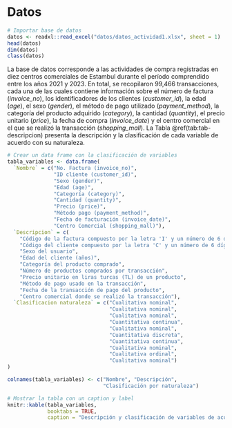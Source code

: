 # Datos



```r
# Importar base de datos
datos <- readxl::read_excel("datos/datos_actividad1.xlsx", sheet = 1)  # lectura de un .xlxs
head(datos)
dim(datos)
class(datos)
```

La base de datos corresponde a las actividades de compra registradas en diez centros comerciales de Estambul durante el período comprendido entre los años 2021 y 2023. En total, se recopilaron 99,466 transacciones, cada una de las cuales contiene información sobre el número de factura  (*invoice_no*), los identificadores de los clientes (*customer_id*), la edad (*age*), el sexo (*gender*), el método de pago utilizado (*payment_method*), la categoría del producto adquirido (*category*), la cantidad (*quantity*), el precio unitario (*price*), la fecha de compra (*invoice_date*) y el centro comercial en el que se realizó la transacción (*shopping_mall*). La Tabla \@ref(tab:tab-descripcion) presenta la descripción y la clasificación de cada variable de acuerdo con su naturaleza.


```r
# Crear un data frame con la clasificación de variables
tabla_variables <- data.frame(
  `Nombre` = c("No. Factura (invoice_no)", 
               "ID cliente (customer_id)", 
               "Sexo (gender)", 
               "Edad (age)", 
               "Categoría (category)", 
               "Cantidad (quantity)", 
               "Precio (price)", 
               "Método pago (payment_method)", 
               "Fecha de facturación (invoice_date)", 
               "Centro Comercial (shopping_mall)"),
  `Descripcion` = c(
    "Código de la factura compuesto por la letra 'I' y un número de 6 dígitos",
    "Código del cliente compuesto por la letra 'C' y un número de 6 dígitos",
    "Sexo del usuario",
    "Edad del cliente (años)",
    "Categoría del producto comprado",
    "Número de productos comprados por transacción",
    "Precio unitario en liras turcas (TL) de un producto",
    "Método de pago usado en la transacción",
    "Fecha de la transacción de pago del producto",
    "Centro comercial donde se realizó la transacción"),
  `Clasificacion naturaleza` = c("Cualitativa nominal", 
                                 "Cualitativa nominal", 
                                 "Cualitativa nominal", 
                                 "Cuantitativa continua", 
                                 "Cualitativa nominal", 
                                 "Cuantitativa discreta", 
                                 "Cuantitativa continua", 
                                 "Cualitativa nominal", 
                                 "Cualitativa ordinal", 
                                 "Cualitativa nominal")
)

colnames(tabla_variables) <- c("Nombre", "Descripción", 
                               "Clasificación por naturaleza")

# Mostrar la tabla con un caption y label
knitr::kable(tabla_variables, 
             booktabs = TRUE,
             caption = "Descripción y clasificación de variables de acuerdo con su naturaleza.") 

```


